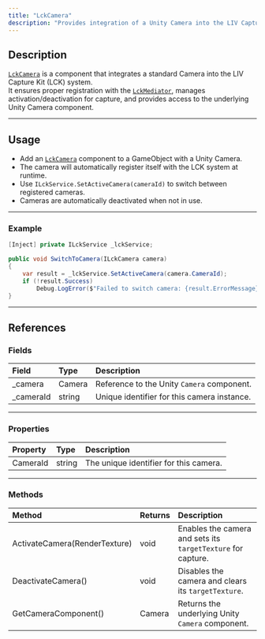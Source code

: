 ```yaml
---
title: "LckCamera"
description: "Provides integration of a Unity Camera into the LIV Capture Kit system."
---
```


## Description

[`LckCamera`](/api-reference/class/LckCamera) is a component that integrates a standard Camera into the LIV Capture Kit (LCK) system.\
It ensures proper registration with the [`LckMediator`](/api-reference/class/LckMediator), manages activation/deactivation for capture, and provides access to the underlying Unity Camera component.

---

## Usage

- Add an [`LckCamera`](/api-reference/class/LckCamera) component to a GameObject with a Unity Camera.
- The camera will automatically register itself with the LCK system at runtime.
- Use `ILckService.SetActiveCamera(cameraId)` to switch between registered cameras.
- Cameras are automatically deactivated when not in use.

---

### Example

```c#
[Inject] private ILckService _lckService;

public void SwitchToCamera(ILckCamera camera)
{
    var result = _lckService.SetActiveCamera(camera.CameraId);
    if (!result.Success)
        Debug.LogError($"Failed to switch camera: {result.ErrorMessage}");
}
```

---

## References

### Fields

| Field      | Type   | Description                                 |
| :--------- | :----- | :------------------------------------------ |
| \_camera   | Camera | Reference to the Unity `Camera` component.  |
| \_cameraId | string | Unique identifier for this camera instance. |

---

### Properties

| Property | Type   | Description                            |
| :------- | :----- | :------------------------------------- |
| CameraId | string | The unique identifier for this camera. |

---

### Methods

| Method                        | Returns | Description                                                  |
| :---------------------------- | :------ | :----------------------------------------------------------- |
| ActivateCamera(RenderTexture) | void    | Enables the camera and sets its `targetTexture` for capture. |
| DeactivateCamera()            | void    | Disables the camera and clears its `targetTexture`.          |
| GetCameraComponent()          | Camera  | Returns the underlying Unity `Camera` component.             |